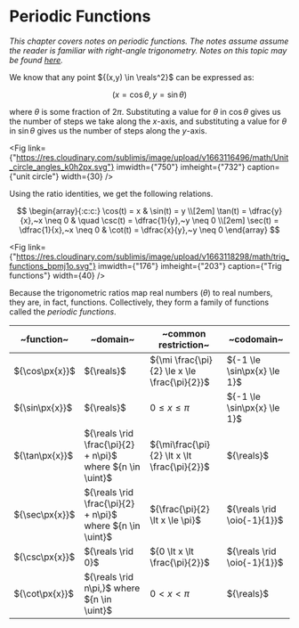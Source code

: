 
# Periodic Functions

_This chapter covers notes on periodic functions. The notes assume assume the reader is familiar with right-angle trigonometry. Notes on this topic may be found [here](../geometry/trigonometry)._

We know that any point ${(x,y) \in \reals^2}$ can be expressed as:

$$
(x=\cos \theta, y=\sin \theta)
$$

where ${\theta}$ is some fraction of ${2 \pi.}$ Substituting a value for
${\theta}$ in ${\cos \theta}$ gives us the number of steps we take along the
${x}$-axis, and substituting a value for ${\theta}$ in ${\sin \theta}$ gives us
the number of steps along the ${y}$-axis.

<Fig
link={"https://res.cloudinary.com/sublimis/image/upload/v1663116496/math/Unit_circle_angles_k0h2px.svg"}
imwidth={"750"} imheight={"732"} caption={"unit circle"} width={30} />

Using the ratio identities, we get the following relations.

<Grid cols={2}>

$$
	\begin{array}{:c:c:}
	\cos(t) = x & \sin(t) = y \\[2em]
	\tan(t) = \dfrac{y}{x},~x \neq 0 & \quad \csc(t) = \dfrac{1}{y},~y \neq 0 \\[2em]
	\sec(t) = \dfrac{1}{x},~x \neq 0 & \cot(t) = \dfrac{x}{y},~y \neq 0
	\end{array}
$$

<Fig
	link={"https://res.cloudinary.com/sublimis/image/upload/v1663118298/math/trig_functions_bpmj1o.svg"}
	imwidth={"176"}
	imheight={"203"}
	caption={"Trig functions"}
	width={40}
/>

</Grid>

Because the trigonometric ratios map real numbers (${\theta}$) to real
numbers, they are, in fact, functions. Collectively, they form a family of
functions called the _periodic functions_.

| ~function~     | ~domain~                                                   | ~common restriction~                          | ~codomain~                  |
| -------------- | ---------------------------------------------------------- | --------------------------------------------- | --------------------------- |
| ${\cos\px{x}}$ | ${\reals}$                                                 | ${\mi \frac{\pi}{2} \le x \le \frac{\pi}{2}}$ | ${-1 \le \sin\px{x} \le 1}$ |
| ${\sin\px{x}}$ | ${\reals}$                                                 | ${0 \le x \le \pi}$                           | ${-1 \le \sin\px{x} \le 1}$ |
| ${\tan\px{x}}$ | ${\reals \rid \frac{\pi}{2} + n\pi}$ where ${n \in \uint}$ | ${\mi\frac{\pi}{2} \lt x \lt \frac{\pi}{2}}$  | ${\reals}$                  |
| ${\sec\px{x}}$ | ${\reals \rid \frac{\pi}{2} + n\pi}$ where ${n \in \uint}$ | ${\frac{\pi}{2} \lt x \le \pi}$               | ${\reals \rid \oio{-1}{1}}$ |
| ${\csc\px{x}}$ | ${\reals \rid 0}$                                          | ${0 \lt x \lt \frac{\pi}{2}}$                 | ${\reals \rid \oio{-1}{1}}$ |
| ${\cot\px{x}}$ | ${\reals \rid n\pi,}$ where ${n \in \uint}$                | ${0 \lt x \lt \pi}$                           | ${\reals}$                  |







